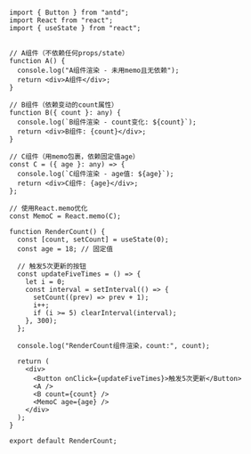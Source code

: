 ```tsx

import { Button } from "antd";
import React from "react";
import { useState } from "react";


// A组件（不依赖任何props/state）
function A() {
  console.log("A组件渲染 - 未用memo且无依赖");
  return <div>A组件</div>;
}

// B组件（依赖变动的count属性）
function B({ count }: any) {
  console.log(`B组件渲染 - count变化: ${count}`);
  return <div>B组件: {count}</div>;
}

// C组件（用memo包裹，依赖固定值age）
const C = ({ age }: any) => {
  console.log(`C组件渲染 - age值: ${age}`);
  return <div>C组件: {age}</div>;
};

// 使用React.memo优化
const MemoC = React.memo(C);

function RenderCount() {
  const [count, setCount] = useState(0);
  const age = 18; // 固定值

  // 触发5次更新的按钮
  const updateFiveTimes = () => {
    let i = 0;
    const interval = setInterval(() => {
      setCount((prev) => prev + 1);
      i++;
      if (i >= 5) clearInterval(interval);
    }, 300);
  };

  console.log("RenderCount组件渲染，count:", count);

  return (
    <div>
      <Button onClick={updateFiveTimes}>触发5次更新</Button>
      <A />
      <B count={count} />
      <MemoC age={age} />
    </div>
  );
}

export default RenderCount;
```